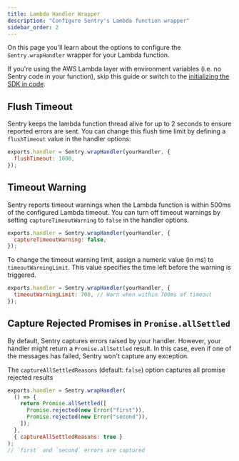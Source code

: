```yaml
---
title: Lambda Handler Wrapper
description: "Configure Sentry's Lambda function wrapper"
sidebar_order: 2
---
```


On this page you'll learn about the options to configure the `Sentry.wrapHandler` wrapper for your Lambda function.

If you're using the AWS Lambda layer with environment variables (i.e. no Sentry code in your function), skip this guide or switch to the [initializing the SDK in code](../../install/cjs-layer#alternative-initialize-the-sdk-in-code).

## Flush Timeout

Sentry keeps the lambda function thread alive for up to 2 seconds to ensure reported errors are sent. You can change this flush time limit by defining a `flushTimeout` value in the handler options:

```javascript {filename:index.js} {2}
exports.handler = Sentry.wrapHandler(yourHandler, {
  flushTimeout: 1000,
});
```

## Timeout Warning

Sentry reports timeout warnings when the Lambda function is within 500ms of the configured Lambda timeout. You can turn off timeout warnings by setting `captureTimeoutWarning` to `false` in the handler options.

```javascript {filename:index.js} {2}
exports.handler = Sentry.wrapHandler(yourHandler, {
  captureTimeoutWarning: false,
});
```

To change the timeout warning limit, assign a numeric value (in ms) to `timeoutWarningLimit`. This value specifies the time left before the warning is triggered.

```javascript {filename:index.js} {2}
exports.handler = Sentry.wrapHandler(yourHandler, {
  timeoutWarningLimit: 700, // Warn when within 700ms of timeout
});
```

## Capture Rejected Promises in `Promise.allSettled`

By default, Sentry captures errors raised by your handler.
However, your handler might return a `Promise.allSettled` result.
In this case, even if one of the messages has failed, Sentry won't capture any exception.

The `captureAllSettledReasons` (default: `false`) option captures all promise rejected results

```javascript {tabTitle:captureAllSettledReasons}
exports.handler = Sentry.wrapHandler(
  () => {
    return Promise.allSettled([
      Promise.rejected(new Error("first")),
      Promise.rejected(new Error("second")),
    ]);
  },
  { captureAllSettledReasons: true }
);
// `first` and `second` errors are captured
```
